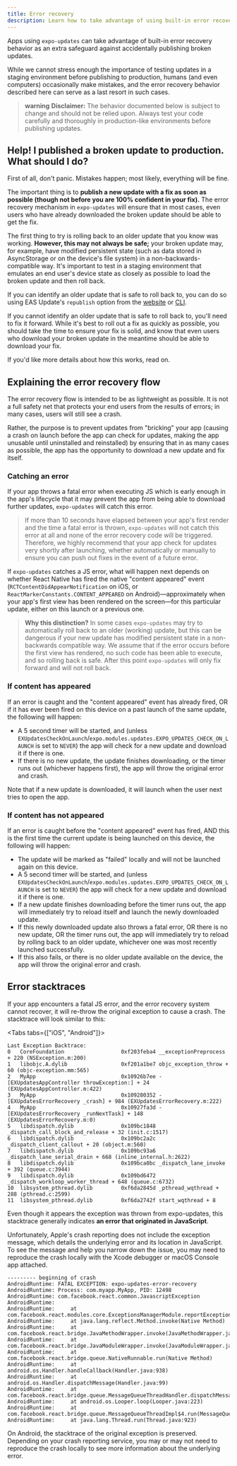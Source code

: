 ```yaml
---
title: Error recovery
description: Learn how to take advantage of using built-in error recovery when using expo-updates library.
---
```



Apps using `expo-updates` can take advantage of built-in error recovery behavior as an extra safeguard against accidentally publishing broken updates.

While we cannot stress enough the importance of testing updates in a staging environment before publishing to production, humans (and even computers) occasionally make mistakes, and the error recovery behavior described here can serve as a last resort in such cases.

> **warning** **Disclaimer:** The behavior documented below is subject to change and should not be relied upon. Always test your code carefully and thoroughly in production-like environments before publishing updates.

## Help! I published a broken update to production. What should I do?

First of all, don't panic. Mistakes happen; most likely, everything will be fine.

The important thing is to **publish a new update with a fix as soon as possible (though not before you are 100% confident in your fix).** The error recovery mechanism in `expo-updates` will ensure that in most cases, even users who have already downloaded the broken update should be able to get the fix.

The first thing to try is rolling back to an older update that you know was working. **However, this may not always be safe;** your broken update may, for example, have modified persistent state (such as data stored in AsyncStorage or on the device's file system) in a non-backwards-compatible way. It's important to test in a staging environment that emulates an end user's device state as closely as possible to load the broken update and then roll back.

If you can identify an older update that is safe to roll back to, you can do so using EAS Update's `republish` option from the [website](https://expo.dev/accounts/[account]/projects/[project]/updates) or [CLI](/eas-update/eas-cli/#republish-a-previous-update-within-a-branch).

If you cannot identify an older update that is safe to roll back to, you'll need to fix it forward. While it's best to roll out a fix as quickly as possible, you should take the time to ensure your fix is solid, and know that even users who download your broken update in the meantime should be able to download your fix.

If you'd like more details about how this works, read on.

## Explaining the error recovery flow

The error recovery flow is intended to be as lightweight as possible. It is not a full safety net that protects your end users from the results of errors; in many cases, users will still see a crash.

Rather, the purpose is to prevent updates from "bricking" your app (causing a crash on launch before the app can check for updates, making the app unusable until uninstalled and reinstalled) by ensuring that in as many cases as possible, the app has the opportunity to download a new update and fix itself.

### Catching an error

If your app throws a fatal error when executing JS which is early enough in the app's lifecycle that it may prevent the app from being able to download further updates, `expo-updates` will catch this error.

> If more than 10 seconds have elapsed between your app's first render and the time a fatal error is thrown, `expo-updates` will not catch this error at all and none of the error recovery code will be triggered. Therefore, we highly recommend that your app check for updates very shortly after launching, whether automatically or manually to ensure you can push out fixes in the event of a future error.

If `expo-updates` catches a JS error, what will happen next depends on whether React Native has fired the native "content appeared" event (`RCTContentDidAppearNotification` on iOS, or `ReactMarkerConstants.CONTENT_APPEARED` on Android)—approximately when your app's first view has been rendered on the screen—for this particular update, either on this launch or a previous one.

> **Why this distinction?** In some cases `expo-updates` may try to automatically roll back to an older (working) update, but this can be dangerous if your new update has modified persistent state in a non-backwards compatible way. We assume that if the error occurs before the first view has rendered, no such code has been able to execute, and so rolling back is safe. After this point `expo-updates` will only fix forward and will not roll back.

### If content has appeared

If an error is caught and the "content appeared" event has already fired, OR if it has ever been fired on this device on a past launch of the same update, the following will happen:

- A 5 second timer will be started, and (unless `EXUpdatesCheckOnLaunch`/`expo.modules.updates.EXPO_UPDATES_CHECK_ON_LAUNCH` is set to `NEVER`) the app will check for a new update and download it if there is one.
- If there is no new update, the update finishes downloading, or the timer runs out (whichever happens first), the app will throw the original error and crash.

Note that if a new update is downloaded, it will launch when the user next tries to open the app.

### If content has not appeared

If an error is caught before the "content appeared" event has fired, AND this is the first time the current update is being launched on this device, the following will happen:

- The update will be marked as "failed" locally and will not be launched again on this device.
- A 5 second timer will be started, and (unless `EXUpdatesCheckOnLaunch`/`expo.modules.updates.EXPO_UPDATES_CHECK_ON_LAUNCH` is set to `NEVER`) the app will check for a new update and download it if there is one.
- If a new update finishes downloading before the timer runs out, the app will immediately try to reload itself and launch the newly downloaded update.
- If this newly downloaded update also throws a fatal error, OR there is no new update, OR the timer runs out, the app will immediately try to reload by rolling back to an older update, whichever one was most recently launched successfully.
- If this also fails, or there is no older update available on the device, the app will throw the original error and crash.

## Error stacktraces

If your app encounters a fatal JS error, and the error recovery system cannot recover, it will re-throw the original exception to cause a crash. The stacktrace will look similar to this:

<Tabs tabs={["iOS", "Android"]}>

<Tab>

```
Last Exception Backtrace:
0   CoreFoundation                	0xf203feba4 __exceptionPreprocess + 220 (NSException.m:200)
1   libobjc.A.dylib               	0xf201a1be7 objc_exception_throw + 60 (objc-exception.mm:565)
2   MyApp                         	0x10926b7ee -[EXUpdatesAppController throwException:] + 24 (EXUpdatesAppController.m:422)
3   MyApp                         	0x109280352 -[EXUpdatesErrorRecovery _crash] + 984 (EXUpdatesErrorRecovery.m:222)
4   MyApp                         	0x10927fa3d -[EXUpdatesErrorRecovery _runNextTask] + 148 (EXUpdatesErrorRecovery.m:0)
5   libdispatch.dylib             	0x109bc1848 _dispatch_call_block_and_release + 32 (init.c:1517)
6   libdispatch.dylib             	0x109bc2a2c _dispatch_client_callout + 20 (object.m:560)
7   libdispatch.dylib             	0x109bc93a6 _dispatch_lane_serial_drain + 668 (inline_internal.h:2622)
8   libdispatch.dylib             	0x109bca0bc _dispatch_lane_invoke + 392 (queue.c:3944)
9   libdispatch.dylib             	0x109bd6472 _dispatch_workloop_worker_thread + 648 (queue.c:6732)
10  libsystem_pthread.dylib       	0xf6da2845d _pthread_wqthread + 288 (pthread.c:2599)
11  libsystem_pthread.dylib       	0xf6da2742f start_wqthread + 8
```

Even though it appears the exception was thrown from expo-updates, this stacktrace generally indicates **an error that originated in JavaScript**.

Unfortunately, Apple's crash reporting does not include the exception message, which details the underlying error and its location in JavaScript. To see the message and help you narrow down the issue, you may need to reproduce the crash locally with the Xcode debugger or macOS Console app attached.

</Tab>

<Tab>

```
--------- beginning of crash
AndroidRuntime: FATAL EXCEPTION: expo-updates-error-recovery
AndroidRuntime: Process: com.myapp.MyApp, PID: 12498
AndroidRuntime: com.facebook.react.common.JavascriptException
AndroidRuntime:
AndroidRuntime: 	at com.facebook.react.modules.core.ExceptionsManagerModule.reportException(ExceptionsManagerModule.java:72)
AndroidRuntime: 	at java.lang.reflect.Method.invoke(Native Method)
AndroidRuntime: 	at com.facebook.react.bridge.JavaMethodWrapper.invoke(JavaMethodWrapper.java:372)
AndroidRuntime: 	at com.facebook.react.bridge.JavaModuleWrapper.invoke(JavaModuleWrapper.java:188)
AndroidRuntime: 	at com.facebook.react.bridge.queue.NativeRunnable.run(Native Method)
AndroidRuntime: 	at android.os.Handler.handleCallback(Handler.java:938)
AndroidRuntime: 	at android.os.Handler.dispatchMessage(Handler.java:99)
AndroidRuntime: 	at com.facebook.react.bridge.queue.MessageQueueThreadHandler.dispatchMessage(MessageQueueThreadHandler.java:27)
AndroidRuntime: 	at android.os.Looper.loop(Looper.java:223)
AndroidRuntime: 	at com.facebook.react.bridge.queue.MessageQueueThreadImpl$4.run(MessageQueueThreadImpl.java:228)
AndroidRuntime: 	at java.lang.Thread.run(Thread.java:923)
```

On Android, the stacktrace of the original exception is preserved. Depending on your crash reporting service, you may or may not need to reproduce the crash locally to see more information about the underlying error.

</Tab>

</Tabs>
